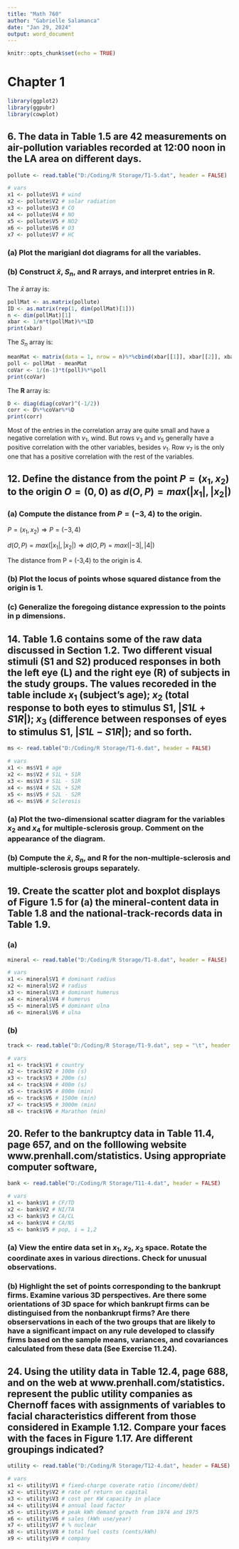 ```yaml
---
title: "Math 760"
author: "Gabrielle Salamanca"
date: "Jan 29, 2024"
output: word_document
---
```


```r
knitr::opts_chunk$set(echo = TRUE)
```

# Chapter 1

```r
library(ggplot2)
library(ggpubr)
library(cowplot)
```


## 6. The data in Table 1.5 are 42 measurements on air-pollution variables recorded at 12:00 noon in the LA area on different days.

```r
pollute <- read.table("D:/Coding/R Storage/T1-5.dat", header = FALSE)

# vars
x1 <- pollute$V1 # wind
x2 <- pollute$V2 # solar radiation
x3 <- pollute$V3 # CO
x4 <- pollute$V4 # NO
x5 <- pollute$V5 # NO2
x6 <- pollute$V6 # O3
x7 <- pollute$V7 # HC
```

### (a) Plot the marigianl dot diagrams for all the variables.

### (b) Construct $\bar{x}$, $S_n$, and **R** arrays, and interpret entries in **R**.

The $\bar{x}$ array is:

```r
pollMat <- as.matrix(pollute)
ID <- as.matrix(rep(1, dim(pollMat)[1]))
n <- dim(pollMat)[1]
xbar <- 1/n*t(pollMat)%*%ID
print(xbar)
```

The $S_n$ array is:

```r
meanMat <- matrix(data = 1, nrow = n)%*%cbind(xbar[[1]], xbar[[2]], xbar[[3]], xbar[[4]], xbar[[5]], xbar[[6]], xbar[[7]])
poll <- pollMat - meanMat
coVar <- 1/(n-1)*t(poll)%*%poll
print(coVar)
```

The **R** array is:

```r
D <- diag(diag(coVar)^(-1/2))
corr <- D%*%coVar%*%D
print(corr)
```

Most of the entries in the correlation array are quite small and have a negative correlation with $v_1$, wind. But rows $v_3$ and $v_5$ generally have a positive correlation with the other variables, besides $v_1$. Row $v_7$ is the only one that has a positive correlation with the rest of the variables.

## 12. Define the distance from the point $P = (x_1, x_2)$ to the origin $O = (0,0)$ as $d(O,P) = max(|x_1|,|x_2|)$

### (a) Compute the distance from $P = (-3,4)$ to the origin.

$P = (x_1, x_2) \Rightarrow P = (-3,4)$ 

$d(O,P) = max(|x_1|,|x_2|) \Rightarrow d(O,P) = max(|-3|,|4|)$

The distance from P = (-3,4) to the origin is 4.

### (b) Plot the locus of points whose squared distance from the origin is 1.

### (c) Generalize the foregoing distance expression to the points in p dimensions.

## 14. Table 1.6 contains some of the raw data discussed in Section 1.2. Two different visual stimuli (S1 and S2) produced responses in both the left eye (L) and the right eye (R) of subjects in the study groups. The values recoreded in the table include $x_1$ (subject's age); $x_2$ (total response to both eyes to stimulus S1, $|S1L + S1R|$); $x_3$ (difference between responses of eyes to stimulus S1, $|S1L - S1R|$); and so forth.

```r
ms <- read.table("D:/Coding/R Storage/T1-6.dat", header = FALSE)

# vars
x1 <- ms$V1 # age
x2 <- ms$V2 # S1L + S1R
x3 <- ms$V3 # S1L - S1R
x4 <- ms$V4 # S2L + S2R
x5 <- ms$V5 # S2L - S2R
x6 <- ms$V6 # Sclerosis
```

### (a) Plot the two-dimensional scatter diagram for the variables $x_2$ and $x_4$ for multiple-sclerosis group. Comment on the appearance of the diagram.

### (b) Compute the $\bar{x}$, $S_n$, and **R** for the non-multiple-sclerosis and multiple-sclerosis groups separately.

## 19. Create the scatter plot and boxplot displays of Figure 1.5 for (a) the mineral-content data in Table 1.8 and the national-track-records data in Table 1.9.

### (a)

```r
mineral <- read.table("D:/Coding/R Storage/T1-8.dat", header = FALSE)

# vars
x1 <- mineral$V1 # dominant radius
x2 <- mineral$V2 # radius
x3 <- mineral$V3 # dominant humerus
x4 <- mineral$V4 # humerus
x5 <- mineral$V5 # dominant ulna
x6 <- mineral$V6 # ulna
```

### (b)

```r
track <- read.table("D:/Coding/R Storage/T1-9.dat", sep = "\t", header = FALSE)

# vars
x1 <- track$V1 # country
x2 <- track$V2 # 100m (s)
x3 <- track$V3 # 200m (s)
x4 <- track$V4 # 400m (s)
x5 <- track$V5 # 800m (min)
x6 <- track$V6 # 1500m (min)
x7 <- track$V5 # 3000m (min)
x8 <- track$V6 # Marathon (min)
```

## 20. Refer to the bankruptcy data in Table 11.4, page 657, and on the folllowing website www.prenhall.com/statistics. Using appropriate computer software,

```r
bank <- read.table("D:/Coding/R Storage/T11-4.dat", header = FALSE)

# vars
x1 <- bank$V1 # CF/TD
x2 <- bank$V2 # NI/TA
x3 <- bank$V3 # CA/CL
x4 <- bank$V4 # CA/NS
x5 <- bank$V5 # pop, i = 1,2
```


### (a) View the entire data set in $x_1$, $x_2$, $x_3$ space. Rotate the coordinate axes in various directions. Check for unusual observations.

### (b) Highlight the set of points corresponding to the bankrupt firms. Examine various 3D perspectives. Are there some orientations of 3D space for which bankrupt firms can be distinguised from the nonbankrupt firms? Are there obserservations in each of the two groups that are likely to have a significant impact on any rule developed to classify firms based on the sample means, variances, and covariances calculated from these data (See Exercise 11.24).

## 24. Using the utility data in Table 12.4, page 688, and on the web at www.prenhall.com/statistics. represent the public utility companies as Chernoff faces with assignments of variables to facial characteristics different from those considered in Example 1.12. Compare your faces with the faces in Figure 1.17. Are different groupings indicated?

```r
utility <- read.table("D:/Coding/R Storage/T12-4.dat", header = FALSE)

# vars
x1 <- utility$V1 # fixed-charge coverate ratio (income/debt)
x2 <- utility$V2 # rate of return on capital
x3 <- utility$V3 # cost per KW capacity in place
x4 <- utility$V4 # annual load factor
x5 <- utility$V5 # peak kWh demand growth from 1974 and 1975
x6 <- utility$V6 # sales (kWh use/year)
x7 <- utility$V7 # % nuclear
x8 <- utility$V8 # total fuel costs (cents/kWh)
x9 <- utility$V9 # company
```


